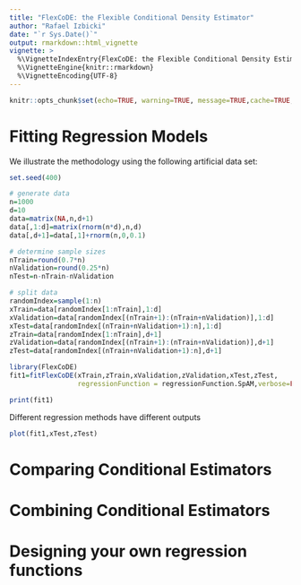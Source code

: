 ```yaml
---
title: "FlexCoDE: the Flexible Conditional Density Estimator"
author: "Rafael Izbicki"
date: "`r Sys.Date()`"
output: rmarkdown::html_vignette
vignette: >
  %\VignetteIndexEntry{FlexCoDE: the Flexible Conditional Density Estimator}
  %\VignetteEngine{knitr::rmarkdown}
  %\VignetteEncoding{UTF-8}  
---
```


```r
knitr::opts_chunk$set(echo=TRUE, warning=TRUE, message=TRUE,cache=TRUE, fig.align="center")
```


# Fitting Regression Models

We illustrate the methodology using the following artificial data set:

```r
set.seed(400)

# generate data
n=1000
d=10
data=matrix(NA,n,d+1)
data[,1:d]=matrix(rnorm(n*d),n,d)
data[,d+1]=data[,1]+rnorm(n,0,0.1)

# determine sample sizes
nTrain=round(0.7*n)
nValidation=round(0.25*n)
nTest=n-nTrain-nValidation

# split data
randomIndex=sample(1:n)
xTrain=data[randomIndex[1:nTrain],1:d]
xValidation=data[randomIndex[(nTrain+1):(nTrain+nValidation)],1:d]
xTest=data[randomIndex[(nTrain+nValidation+1):n],1:d]
zTrain=data[randomIndex[1:nTrain],d+1]
zValidation=data[randomIndex[(nTrain+1):(nTrain+nValidation)],d+1]
zTest=data[randomIndex[(nTrain+nValidation+1):n],d+1]

```


```r
library(FlexCoDE)
fit1=fitFlexCoDE(xTrain,zTrain,xValidation,zValidation,xTest,zTest,
                 regressionFunction = regressionFunction.SpAM,verbose=FALSE)
```

```r
print(fit1)
```

Different regression methods have different outputs

```r
plot(fit1,xTest,zTest)
```

# Comparing Conditional Estimators

# Combining Conditional Estimators

# Designing your own regression functions
